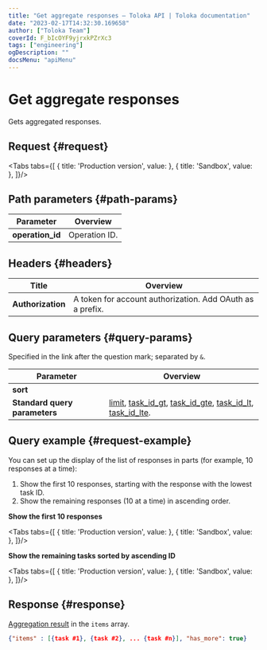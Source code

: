 ```yaml
---
title: "Get aggregate responses — Toloka API | Toloka documentation"
date: "2023-02-17T14:32:30.169658"
author: ["Toloka Team"]
coverId: F_bIcOYF9yjrxkPZrXc3
tags: ["engineering"]
ogDescription: ""
docsMenu: "apiMenu"
---
```



# Get aggregate responses

<Announce/>

Gets aggregated responses.

## Request {#request}

<Tabs tabs={[
  { title: 'Production version', value: <GetAggregatedResultList1/> },
  { title: 'Sandbox', value: <GetAggregatedResultList2/> },
]}/>

## Path parameters {#path-params}

Parameter | Overview
----- | -----
**operation_id** | Operation ID.

## Headers {#headers}

Title | Overview
----- | -----
**Authorization** | A token for account authorization. Add OAuth as a prefix.

## Query parameters {#query-params}

Specified in the link after the question mark; separated by `&`.

Parameter | Overview
----- | -----
**sort** | <GetAggregatedResultTable1/>
**Standard query parameters** | [limit](/docs-new/api/standard-query-parameters#limit), [task_id_gt](/docs-new/api/standard-query-parameters#task_id_gt), [task_id_gte](/docs-new/api/standard-query-parameters#task_id_gte), [task_id_lt](/docs-new/api/standard-query-parameters#task_id_lt), [task_id_lte](/docs-new/api/standard-query-parameters#task_id_lte).

## Query example {#request-example}

You can set up the display of the list of responses in parts (for example, 10 responses at a time):

1. Show the first 10 responses, starting with the response with the lowest task ID.
1. Show the remaining responses (10 at a time) in ascending order.

**Show the first 10 responses**

<Tabs tabs={[
  { title: 'Production version', value: <GetAggregatedResultList3/> },
  { title: 'Sandbox', value: <GetAggregatedResultList4/> },
]}/>

**Show the remaining tasks sorted by ascending ID**

<Tabs tabs={[
  { title: 'Production version', value: <GetAggregatedResultList5/> },
  { title: 'Sandbox', value: <GetAggregatedResultList6/> },
]}/>

## Response {#response}

[Aggregation result](/docs-new/api/aggregate-by-task) in the `items` array.

```json
{"items" : [{task #1}, {task #2}, ... {task #n}], "has_more": true}
```

<ContactGuideSupport/>